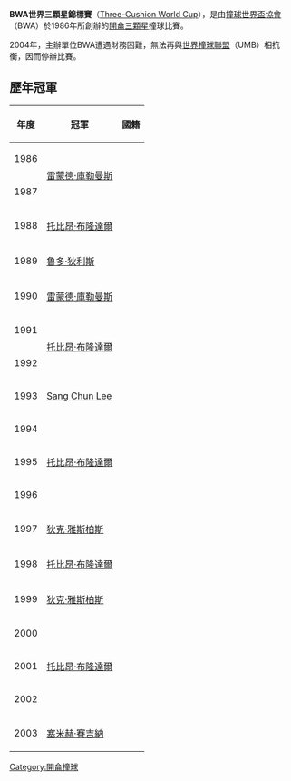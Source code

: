 '''BWA世界三顆星錦標賽'''（[[Three-Cushion_World_Cup|Three-Cushion World Cup]]），是由[[撞球世界盃協會|撞球世界盃協會]]（BWA）於1986年所創辦的[[開侖|開侖]][[三顆星|三顆星]]撞球比賽。

2004年，主辦單位BWA遭遇財務困難，無法再與[[世界撞球聯盟|世界撞球聯盟]]（UMB）相抗衡，因而停辦比賽。

== 歷年冠軍 ==
{| class="wikitable"
|-
! 年度
! 冠軍
! 國籍
|-
| 1986
| rowspan=2|[[雷蒙德·庫勒曼斯|雷蒙德·庫勒曼斯]]
| rowspan=2|{{BEL}}
|-
| 1987
|-
| 1988
| [[托比昂·布隆達爾|托比昂·布隆達爾]]
| {{SWE}}
|-
| 1989
| [[魯多·狄利斯|魯多·狄利斯]]
| {{BEL}}
|-
| 1990
| [[雷蒙德·庫勒曼斯|雷蒙德·庫勒曼斯]]
| {{BEL}}
|-
| 1991
| rowspan=2|[[托比昂·布隆達爾|托比昂·布隆達爾]]
| rowspan=2|{{SWE}}
|-
| 1992
|-
| 1993
| [[Sang_Chun_Lee|Sang Chun Lee]]
| {{USA}}
|-
| 1994
| rowspan=3|[[托比昂·布隆達爾|托比昂·布隆達爾]]
| rowspan=3|{{SWE}}
|-
| 1995
|-
|1996
|-
| 1997
| [[狄克·雅斯柏斯|狄克·雅斯柏斯]]
| {{NED}}
|-
| 1998
| [[托比昂·布隆達爾|托比昂·布隆達爾]]
| {{SWE}}
|-
| 1999
| [[狄克·雅斯柏斯|狄克·雅斯柏斯]]
| {{NED}}
|-
| 2000
| rowspan=3|[[托比昂·布隆達爾|托比昂·布隆達爾]]
| rowspan=3|{{SWE}}
|-
| 2001
|-
| 2002
|-
| 2003
| [[塞米赫·賽吉納|塞米赫·賽吉納]]
| {{TUR}}
|}

{{撞球}}

[[Category:開侖撞球|Category:開侖撞球]]